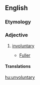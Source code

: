 ==English==

===Etymology===
{{prefix|un|voluntary}}

===Adjective===
{{en-adj}}

# {{archaic}} [[involuntary]]
#* {{rfdate}} [[Fuller]]

====Translations====
{{trans-see|involuntary}}

[[hu:unvoluntary]]